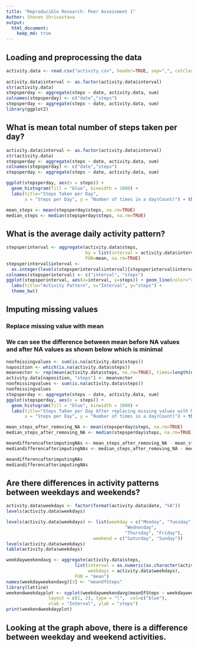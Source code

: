 ```yaml
---
title: "Reproducible Research: Peer Assessment 1"
Author: Shoven Shrivastava
output: 
  html_document:
    keep_md: true
---
```



## Loading and preprocessing the data

```r

activity.data <- read.csv("activity.csv", header=TRUE, sep=",", colClasses=c("numeric","Date"
                                                                             ,"numeric"))
activity.data$interval <- as.factor(activity.data$interval)
str(activity.data)
stepsperday <- aggregate(steps ~ date, activity.data, sum)
colnames(stepsperday) <- c("date","steps")
stepsperday <- aggregate(steps ~ date, activity.data, sum)
library(ggplot2)

```


## What is mean total number of steps taken per day?

```r
activity.data$interval <- as.factor(activity.data$interval)
str(activity.data)
stepsperday <- aggregate(steps ~ date, activity.data, sum)
colnames(stepsperday) <- c("date","steps")
stepsperday <- aggregate(steps ~ date, activity.data, sum)

ggplot(stepsperday, aes(x = steps)) + 
  geom_histogram(fill = "blue", binwidth = 1000) + 
  labs(title="Steps Taken per Day", 
       x = "Steps per Day", y = "Number of times in a day(Count)") + theme_bw() 

mean_steps <- mean(stepsperday$steps, na.rm=TRUE)
median_steps <- median(stepsperday$steps, na.rm=TRUE)


```

## What is the average daily activity pattern?
```r

stepsperinterval <- aggregate(activity.data$steps, 
                              by = list(interval = activity.data$interval),
                              FUN=mean, na.rm=TRUE)
stepsperinterval$interval <- 
  as.integer(levels(stepsperinterval$interval)[stepsperinterval$interval])
colnames(stepsperinterval) <- c("interval", "steps")
ggplot(stepsperinterval, aes(x=interval, y=steps)) + geom_line(color="red", size=1) +  
  labs(title="Activity Pattern", x="Interval", y="steps") +  
  theme_bw()

```

## Imputing missing values
### Replace missing value with mean
### We can see the difference between mean before NA values and after NA values as shown below which is minimal

```r
noofmissingvalues <- sum(is.na(activity.data$steps))
naposition <- which(is.na(activity.data$steps))
meanvector <- rep(mean(activity.data$steps, na.rm=TRUE), times=length(naposition))
activity.data[naposition, "steps"] <- meanvector
noofmissingvalues <- sum(is.na(activity.data$steps))
noofmissingvalues
stepsperday <- aggregate(steps ~ date, activity.data, sum)
ggplot(stepsperday, aes(x = steps)) + 
  geom_histogram(fill = "blue", binwidth = 1000) + 
  labs(title="Steps Taken per Day After replacing missing values with Mean", 
       x = "Steps per Day", y = "Number of times in a day(Count)") + theme_bw()

mean_steps_after_removing_NA <- mean(stepsperday$steps, na.rm=TRUE)
median_steps_after_removing_NA <- median(stepsperday$steps, na.rm=TRUE)

meandifferencafterimputingNAs <- mean_steps_after_removing_NA - mean_steps
mediandifferencafterimputingNAs <- median_steps_after_removing_NA - median_steps

meandifferencafterimputingNAs
mediandifferencafterimputingNAs

```



## Are there differences in activity patterns between weekdays and weekends?
```r

activity.data$weekdays <- factor(format(activity.data$date, "%A"))
levels(activity.data$weekdays)

levels(activity.data$weekdays) <- list(weekday = c("Monday", "Tuesday",
                                             "Wednesday", 
                                             "Thursday", "Friday"),
                                 weekend = c("Saturday", "Sunday"))
levels(activity.data$weekdays)
table(activity.data$weekdays)

weekdayweekendavg <- aggregate(activity.data$steps, 
                          list(interval = as.numeric(as.character(activity.data$interval)), 
                               weekdays = activity.data$weekdays),
                          FUN = "mean")
names(weekdayweekendavg)[3] <- "meanOfSteps"
library(lattice)
weekendweekdayplot <- xyplot(weekdayweekendavg$meanOfSteps ~ weekdayweekendavg$interval | weekdayweekendavg$weekdays, 
                layout = c(1, 2), type = "l",  col=c("blue"),
                xlab = "Interval", ylab = "steps")
print(weekendweekdayplot)

```
## Looking at the graph above, there is a difference between weekday and weekend activities.




